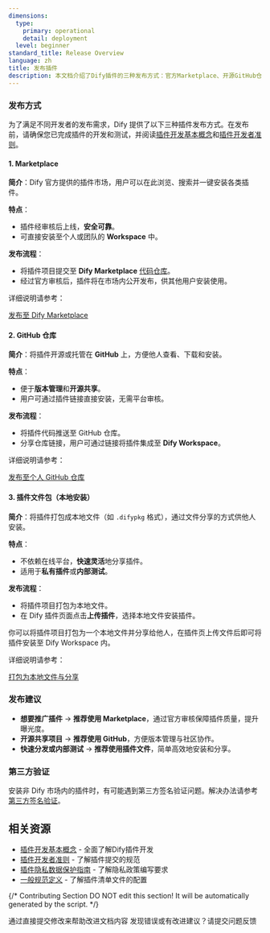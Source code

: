 ```yaml
---
dimensions:
  type:
    primary: operational
    detail: deployment
  level: beginner
standard_title: Release Overview
language: zh
title: 发布插件
description: 本文档介绍了Dify插件的三种发布方式：官方Marketplace、开源GitHub仓库和本地插件文件包。详细说明了每种发布方式的特点、发布流程以及适用场景，并提供了具体的发布建议以满足不同开发者的需求。
---
```


### 发布方式

为了满足不同开发者的发布需求，Dify 提供了以下三种插件发布方式。在发布前，请确保您已完成插件的开发和测试，并阅读[插件开发基本概念](/plugin_dev_zh/0111-getting-started-dify-plugin.zh)和[插件开发者准则](/plugin_dev_zh/0313-contributor-covenant-code-of-conduct.zh)。

#### **1. Marketplace**

**简介**：Dify 官方提供的插件市场，用户可以在此浏览、搜索并一键安装各类插件。

**特点**：

* 插件经审核后上线，**安全可靠**。
* 可直接安装至个人或团队的 **Workspace** 中。

**发布流程**：

* 将插件项目提交至 **Dify Marketplace** [代码仓库](https://github.com/langgenius/dify-plugins)。
* 经过官方审核后，插件将在市场内公开发布，供其他用户安装使用。

详细说明请参考：

[发布至 Dify Marketplace](/plugin_dev_zh/0323-release-to-dify-marketplace.zh)

#### 2. **GitHub 仓库**

**简介**：将插件开源或托管在 **GitHub** 上，方便他人查看、下载和安装。

**特点**：

* 便于**版本管理**和**开源共享**。
* 用户可通过插件链接直接安装，无需平台审核。

**发布流程**：

* 将插件代码推送至 GitHub 仓库。
* 分享仓库链接，用户可通过链接将插件集成至 **Dify Workspace**。

详细说明请参考：

[发布至个人 GitHub 仓库](/plugin_dev_zh/0323-release-to-individual-github-repo.zh)

#### 3. 插件文件包（本地安装）

**简介**：将插件打包成本地文件（如 `.difypkg` 格式），通过文件分享的方式供他人安装。

**特点**：

* 不依赖在线平台，**快速灵活**地分享插件。
* 适用于**私有插件**或**内部测试**。

**发布流程**：

* 将插件项目打包为本地文件。
* 在 Dify 插件页面点击**上传插件**，选择本地文件安装插件。

你可以将插件项目打包为一个本地文件并分享给他人，在插件页上传文件后即可将插件安装至 Dify Workspace 内。

详细说明请参考：

[打包为本地文件与分享](/plugin_dev_zh/0323-release-by-file.zh)

### **发布建议**

* **想要推广插件** → **推荐使用 Marketplace**，通过官方审核保障插件质量，提升曝光度。
* **开源共享项目** → **推荐使用 GitHub**，方便版本管理与社区协作。
* **快速分发或内部测试** → **推荐使用插件文件**，简单高效地安装和分享。

### 第三方验证

安装非 Dify 市场内的插件时，有可能遇到第三方签名验证问题。解决办法请参考[第三方签名验证](/plugin_dev_zh/0313-third-party-signature-verification.zh)。

## 相关资源

- [插件开发基本概念](/plugin_dev_zh/0111-getting-started-dify-plugin.zh) - 全面了解Dify插件开发
- [插件开发者准则](/plugin_dev_zh/0313-contributor-covenant-code-of-conduct.zh) - 了解插件提交的规范
- [插件隐私数据保护指南](/plugin_dev_zh/0313-privacy-protection-guidelines.zh) - 了解隐私政策编写要求
- [一般规范定义](/plugin_dev_zh/0411-general-specifications.zh) - 了解插件清单文件的配置

{/*
Contributing Section
DO NOT edit this section!
It will be automatically generated by the script.
*/}

<CardGroup cols="2">
    <Card
        title="编辑此页面"
        icon="pen-to-square"
        href="https://github.com/langgenius/dify-docs-mintlify/edit/main/plugin_dev_zh/0321-release-overview.zh.mdx"
    >
        通过直接提交修改来帮助改进文档内容
    </Card>
    <Card
        title="提交问题"
        icon="github"
        href="https://github.com/langgenius/dify-docs-mintlify/issues/new?title=文档问题%3A%20release-overview&body=%23%23%20问题描述%0A%3C%21--%20请简要描述您发现的问题%20--%3E%0A%0A%23%23%20页面链接%0Ahttps%3A%2F%2Fgithub.com%2Flanggenius%2Fdify-docs-mintlify%2Fblob%2Fmain%2Fplugin_dev_zh%2F0321-release-overview.zh.mdx%0A%0A%23%23%20建议修改%0A%3C%21--%20如果有具体的修改建议，请在此说明%20--%3E%0A%0A%3C%21--%20感谢您对文档质量的关注！%20--%3E"
    >
        发现错误或有改进建议？请提交问题反馈
    </Card>
</CardGroup>
